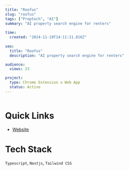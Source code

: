 ```yaml
---
title: "Roofus"
slug: "roofus"
tags: ["Proptech", "AI"]
summary: "AI property search engine for renters"
 
time:
  created: "2024-11-10T14:11:11.816Z"
 
seo:
  title: "Roofus"
  description: "AI property search engine for renters"

audience:
  views: 23

project:
  type: Chrome Extension x Web App
  status: Active
---
```


<Image src='/images/roofus-screenshot.png' alt='' caption=''/>

# Quick Links
- [Website](https://roofus.rent)


# Tech Stack
`Typescript`, `Nextjs`, `Tailwind CSS`
